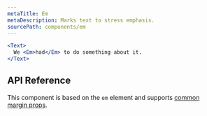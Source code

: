 ```yaml
---
metaTitle: Em
metaDescription: Marks text to stress emphasis.
sourcePath: components/em
---
```


```jsx live=true
<Text>
  We <Em>had</Em> to do something about it.
</Text>
```

## API Reference

This component is based on the `em` element and supports [common margin props](/themes/docs/theme/layout#margin-props).

<ThemesPropsTable name="Em" />
